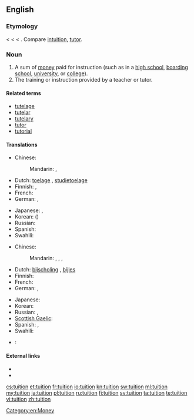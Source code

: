 ==English==
{{wikipedia}}

===Etymology===
< {{etyl|fro}} < {{etyl|la}} {{term|tuitio|tuitiō|guard, protection, defense}} < {{term|tueri|tuēri|to watch, guard, see, observe}}. Compare [[intuition]], [[tutor]].

===Noun===
{{en-noun}}

# A sum of [[money]] paid for instruction (such as in a [[high school]], [[boarding school]], [[university]], or [[college]]).
# The training or instruction provided by a teacher or tutor.

====Related terms====
* [[tutelage]]
* [[tutelar]]
* [[tutelary]]
* [[tutor]]
* [[tutorial]]

====Translations====
{{trans-top|sum of money paid for instruction}}
* Chinese:
*: Mandarin: {{t-|cmn|學費|sc=Hani}}, {{t-|cmn|学费|tr=xuéfèi|sc=Hani}}
* Dutch: [[toelage]] {{f}}, [[studietoelage]] {{f}}
* Finnish: {{t-|fi|lukukausimaksu}}, {{t|fi|koulumaksu}}
* French: {{t|fr|frais de scolarité|m|p}}
* German: {{t|de|Studiengebühr|f}}, {{t|de|Unterrichtsgebühr|f}}
{{trans-mid}}
* Japanese: {{t|ja|学費|tr=がくひ, gakuhi|sc=Jpan}}, {{t|ja|授業料|tr=じゅぎょうりょう, jugyōryō|sc=Jpan}}
* Korean: {{t|ko|학비|tr=hakbi|sc=Kore}} ({{t|ko|學費|sc=Kore}})
* Russian: {{t|ru|плата за обучение|f|tr=pláta za obučénije|sc=Cyrl}}
* Spanish: {{t+|es|colegiatura|f}}
* Swahili: {{t+|sw|masomo ya ziada|xs=Swahili}}
{{trans-bottom}}

{{trans-top|training or instruction provided by a teacher or tutor}}
* Chinese:
*: Mandarin: {{t-|cmn|講課|sc=Hani}}, {{t-|cmn|讲课|tr=jiǎngkè|sc=Hani}}, {{qualifier|especially after school/work}} {{t-|cmn|補習|sc=Hani}}, {{t-|cmn|补习|tr=bǔxí|sc=Hani}}
* Dutch: [[bijscholing]] {{f}}, [[bijles]] {{f}}
* Finnish: {{t+|fi|opetus}}
* French: {{t|fr|cours|m|p}}
* German: {{t|de|Tutorium|n}}, {{t|de|Unterricht|m}}
{{trans-mid}}
* Japanese: {{t|ja|教育|tr=きょういく, kyōiku|sc=Jpan}}
* Korean: {{t|ko|교육|sc=Kore}}
* Russian: {{t+|ru|обучение|n|tr=obučénije}}, {{t+|ru|занятия|p|tr=zanjátija}}
* [[Scottish Gaelic]]: {{t|gd|teagasg|m}}
* Spanish: {{t+|es|enseñanza|f}}, {{t-|es|clases|f|p}}
* Swahili: {{t+|sw|masomo ya ziada|xs=Swahili}}
{{trans-bottom}}

{{checktrans-top}}
* {{ttbc|ar}}: {{t|ar|اجور الدراسة|sc=Arab}}
{{trans-mid}}
{{trans-bottom}}

====External links====
* {{R:Webster 1913}}
* {{R:Century 1911}}

[[Category:en:Money]]
[[cs:tuition]]
[[et:tuition]]
[[fr:tuition]]
[[io:tuition]]
[[kn:tuition]]
[[sw:tuition]]
[[ml:tuition]]
[[my:tuition]]
[[ja:tuition]]
[[pl:tuition]]
[[ru:tuition]]
[[fi:tuition]]
[[sv:tuition]]
[[ta:tuition]]
[[te:tuition]]
[[vi:tuition]]
[[zh:tuition]]